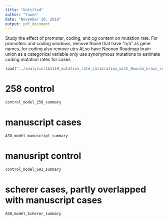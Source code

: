 ```yaml
---
title: "Untitled"
author: "Yuwen"
date: "November 20, 2016"
output: pdf_document
---
```


Study the effect of promoter, coding, and cg content on mutation rate.
For promoters and coding windows, remove those that have "n/a" as gene names, for coding also remove utrs
ALso have Noonan Roadmap brain union as a categorical variable
only use synonymous mutations to estimate coding mutation rates for cases
```r
load("../analysis/161119_mutation_rate_calibration_with_Noonan_brain_roadmap_union_1bp_overlap_using_synony_only_for_ASD_coding.Rdata")
```


# 258 control
```r
control_model_258_summary
```

# manuscript cases
```r
ASD_model_manuscript_summary
```

# manusript control
```r
control_model_693_summary
```

# scherer cases, partly overlapped with manuscript cases
```r
ASD_model_Scherer_summary
```